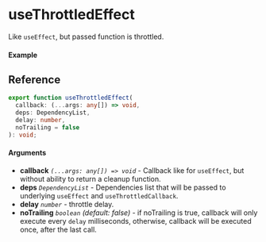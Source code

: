 
<Meta title="New Hook/useThrottledEffect" component={Example} />

# useThrottledEffect

Like `useEffect`, but passed function is throttled.

#### Example

<Canvas>
  <Story story={Example} inline />
</Canvas>

## Reference

```ts
export function useThrottledEffect(
  callback: (...args: any[]) => void,
  deps: DependencyList,
  delay: number,
  noTrailing = false
): void;
```

#### Arguments

- **callback** _`(...args: any[]) => void`_ - Callback like for `useEffect`, but without ability to
return a cleanup function.
- **deps** _`DependencyList`_ - Dependencies list that will be passed to underlying `useEffect` and
`useThrottledCallback`.
- **delay** _`number`_ - throttle delay.
- **noTrailing** _`boolean`_ _(default: false)_ - if noTrailing is true, callback will only execute
every `delay` milliseconds, otherwise, callback will be executed once, after the last call.
